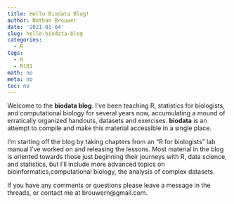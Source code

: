 ```yaml
---
title: Hello Biodata Blog!
author: Nathan Brouwer
date: '2021-01-04'
slug: hello-biodata-blog
categories:
  - R
tags: 
  - R
  - R101
math: no
meta: no
toc: no
---
```


Welcome to the **biodata blog**.  I've been teaching R, statistics for biologists, and computational biology for several years now, accumulating a mound of erratically organized handouts, datasets and exercises.  **biodata** is an attempt to compile and make this material accessible in a single place.  

I'm starting off the blog by taking chapters from an "R for biologists" lab manual I've worked on and releasing the lessons.  Most material in the blog is oriented towards those just beginning their journeys with R, data science, and statistics, but I'll include more advanced topics on bioinformatics,computational biology, the analysis of complex datasets.

If you have any comments or questions please leave a message in the threads, or contact me at brouwern@gmail.com.

<!--more-->
